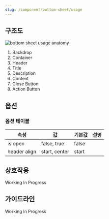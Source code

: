 ```yaml
---
slug: /component/bottom-sheet/usage
---
```


## 구조도

![bottom sheet usage anatomy](./anatomy.png)

1. Backdrop
2. Container
3. Header
4. Title
5. Description
6. Content
7. Close Button
8. Action Button

## 옵션

### 옵션 테이블

| 속성         | 값            | 기본값 | 설명 |
| ------------ | ------------- | ------ | ---- |
| is open      | false, true   | false  |      |
| header align | start, center | start  |      |

## 상호작용

Working In Progress

## 가이드라인

Working In Progress
